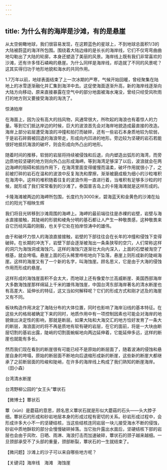 ```yaml
---
---
---
```

title: 为什么有的海岸是沙滩，有的是悬崖
---




从太空俯瞰地球，我们很容易发现，在这颗蓝色的星球上，不到地球总面积1/3的大陆被蔚蓝的海洋所包围。围绕着大陆边缘的是长长的海岸线，它们不仅弯弯曲曲地勾勒出了大陆的轮廓，本身还塑造了美丽的风景。海岸线上既有我们非常喜欢的沙滩，还有许多怪石嶙峋的悬崖。为什么同样是海岸线，却造就了不同的风景呢？这其实得归功于地形地貌和海水的共同作用。

1.7万年以前，地球表面结束了上一次冰期的严寒，气候开始回暖，曾经聚集在陆地上的冰雪逐渐融化并汇集到海洋中去。这促使海面逐渐升高，新的海岸线逐渐向大陆方向移动，原来直接暴露在空气中的部分地面被海水淹没，曾经只经受风吹雨打的地方则又要接受海浪的淘洗了。

惊涛拍岸



在海面上，因为没有高大的挡风物，风通常很大，所吹起的海浪也有着惊人的力量。等到它们抵达岸边的时候，巨大的波浪首先会对海岸地貌造成最直接的改造。海岸上部分岩层遭受海浪的冲撞和拍打而破碎，还有一些岩石本身质地较为软弱，于是岩石碎屑被回退的海浪带走，形成向内凹进的地形。旁边较为坚硬的岩石若能很好地抵抗海浪的破坏，则会形成向外凸出的地形。

随着时间的推移，软弱的岩层将持续被侵蚀和后退，向内塑造出弧形的海湾，而旁边质地较坚硬的地方则向外凸出形成海岬。等到海湾足够深了以后，波浪就会在两边海岬的阻碍和抵挡作用下，在海湾里面变得缓慢而温柔，破坏作用就很小了，之前被打碎的岩石在温和的波浪中反复淘洗和摩擦，渐渐被磨成极为细小的沙粒堆积在海湾中。这样的堆积随着往复的波浪作用一直进行着，当堆积有足够多沙粒的时候，就形成了我们常常看到的沙滩了。泰国普吉岛上的卡隆海滩就是这样形成的。

卡隆海滩被两边的海岬所包围，长度约为3000米，碧海蓝天和金黄色的沙滩在灿烂的阳光下相映生辉



我们将目光转移到沙滩周围的海岬上。海岬的最前端往往是赤裸的岩壁，岩壁与海水直接接触，其陡峭的形貌和棱角分明的基石都让人产生一种敬畏感，这种敬畏来自它历经风霜的刚毅，也关乎它处在拍岸惊涛中的雄伟。

由于和破坏力惊人的海浪直接接触，岩壁的下部往往会在长年的冲撞和侵蚀下变得破碎。在长期的冲洗下，岩壁下部会逐渐被淘出一条条狭窄的空穴，人们常称这样的洞穴为海蚀洞或海蚀穴。这样的海蚀穴逐渐壮大向内深入，上面的石壁被淘空了根基，就会垮塌。悬崖上面的石头稀里哗啦地向下坠落，悬崖上则形成新的陡峭海崖。这样的海崖又有了一个新的名字，叫海蚀崖。顾名思义，它是由于大海的侵蚀作用而形成的悬崖。

这样形成的海蚀崖面积不会太大，而地球上还有像爱尔兰高威断崖、美国西部海岸大多数海蚀崖那样绵延上千米的雄伟海蚀崖，中国台湾东部海岸著名的清水断崖也有高差大、延伸长的特征，这又当如何解释呢？它们的形成方式和刚才述及的海崖又有不同。

板块构造作用决定了海陆分布的大体位置，同时也影响了海岸沿线的基本特征。在这些大的格局被确定下来的同时，地质作用中有一项控制因素也可能会对海岸的地貌做出决定性的影响，那就是断层。如果大陆和大海交汇的地方恰好发育了一条大的断层，海浪面对的将不再是质地有软有硬的岩层，在它的面前，将是一大块由断层切割的基岩出露，陡峭的切割面蜿蜒地向两边延伸着，它能延伸多远，这样的断崖也就能有多长。

然而我们现在看到的断崖很有可能已经不是原始的断层面了，随着波涛的侵蚀和悬崖自身的垮塌，原始的断层面不断地向后退缩形成新的断崖，这些新的断崖大都继承了之前断层面的险峻和陡峭，在许多的海岸线上构成了我们熟知的断崖海岸。（田小森）

台湾清水断崖



台湾野柳公园的“女王头”蕈状石





【微博士】蕈状石

蕈（xùn）是蘑菇的意思，顾名思义蕈状石就是形似大蘑菇的石头——头大脖子细。蕈状石的形成和砂岩地层本身的形成过程有密切的关系。砂岩形成过程中，会形成许多大小不一的坚硬结核，当这些结核连同岩层一块儿接受海水不断的侵蚀，砂岩中质地酥软的部分会慢慢破碎掉落。当它抬升露出水面后，坚硬结核下部的岩层也会由于风吹、日晒、雨淋、海浪打击而加速破碎，蕈状石的颈子越来越细。一旦颈部承受不了头部的重量，颈部断裂，蕈状石的一生就结束了。

【微问题】沙滩上的沙子可以来自哪些地方呢？

【关键词】海岸线　海滩　海蚀崖